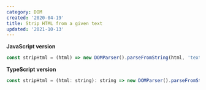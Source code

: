 ```yaml
---
category: DOM
created: '2020-04-19'
title: Strip HTML from a given text
updated: '2021-10-13'
---
```


**JavaScript version**

```js
const stripHtml = (html) => new DOMParser().parseFromString(html, 'text/html').body.textContent || '';
```

**TypeScript version**

```js
const stripHtml = (html: string): string => new DOMParser().parseFromString(html, 'text/html').body.textContent || '';
```
